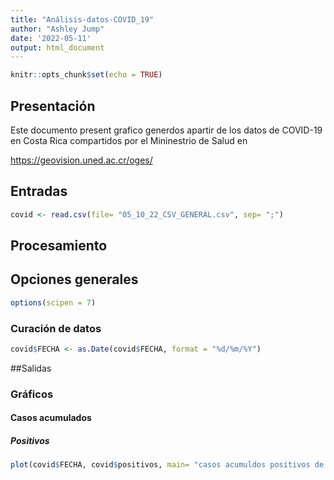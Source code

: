 ---
title: "Análisis-datos-COVID_19"
author: "Ashley Jump"
date: '2022-05-11'
output: html_document
---

```{r setup, include=FALSE}
knitr::opts_chunk$set(echo = TRUE)
```

## Presentación
Este documento present grafico generdos apartir de los datos de COVID-19 en Costa Rica compartidos por el Mininestrio de Salud en

[https://geovision.uned.ac.cr/oges/
]()

## Entradas

```{r carga-datos}
covid <- read.csv(file= "05_10_22_CSV_GENERAL.csv", sep= ";")
```

## Procesamiento

## Opciones generales
```{r opciones-generales}
options(scipen = 7)
```


### Curación de datos
```{r conversión de fecha}
covid$FECHA <- as.Date(covid$FECHA, format = "%d/%m/%Y")
```


##Salidas

### Gráficos

#### Casos acumulados

##### Positivos

```{r casos-positivos-acumulados}
plot(covid$FECHA, covid$positivos, main= "casos acumuldos positivos de COVID-19 en Costa Rica", xlb= "Fecha", ylab= "Casos")
```





